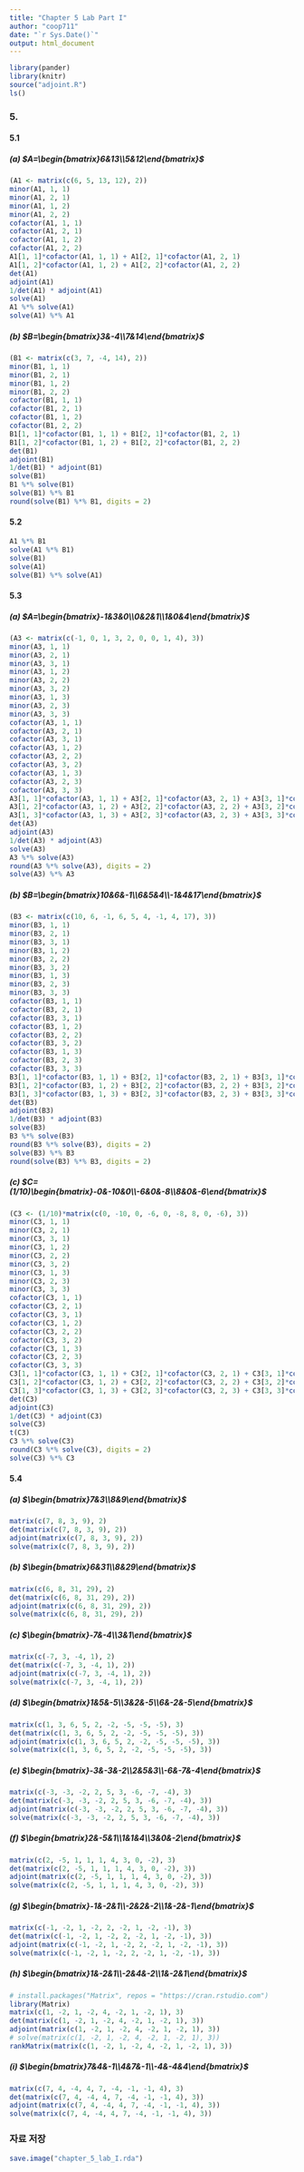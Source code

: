 ```yaml
---
title: "Chapter 5 Lab Part I"
author: "coop711"
date: "`r Sys.Date()`"
output: html_document
---
```


```r
library(pander)
library(knitr)
source("adjoint.R")
ls()
```

### 5.

#### 5.1   

##### (a) $A=\begin{bmatrix}6&13\\5&12\end{bmatrix}$

```r
(A1 <- matrix(c(6, 5, 13, 12), 2))
minor(A1, 1, 1)
minor(A1, 2, 1)
minor(A1, 1, 2)
minor(A1, 2, 2)
cofactor(A1, 1, 1)
cofactor(A1, 2, 1)
cofactor(A1, 1, 2)
cofactor(A1, 2, 2)
A1[1, 1]*cofactor(A1, 1, 1) + A1[2, 1]*cofactor(A1, 2, 1)
A1[1, 2]*cofactor(A1, 1, 2) + A1[2, 2]*cofactor(A1, 2, 2)
det(A1)
adjoint(A1)
1/det(A1) * adjoint(A1)
solve(A1)
A1 %*% solve(A1)
solve(A1) %*% A1
```

##### (b) $B=\begin{bmatrix}3&-4\\7&14\end{bmatrix}$

```r
(B1 <- matrix(c(3, 7, -4, 14), 2))
minor(B1, 1, 1)
minor(B1, 2, 1)
minor(B1, 1, 2)
minor(B1, 2, 2)
cofactor(B1, 1, 1)
cofactor(B1, 2, 1)
cofactor(B1, 1, 2)
cofactor(B1, 2, 2)
B1[1, 1]*cofactor(B1, 1, 1) + B1[2, 1]*cofactor(B1, 2, 1)
B1[1, 2]*cofactor(B1, 1, 2) + B1[2, 2]*cofactor(B1, 2, 2)
det(B1)
adjoint(B1)
1/det(B1) * adjoint(B1)
solve(B1)
B1 %*% solve(B1)
solve(B1) %*% B1
round(solve(B1) %*% B1, digits = 2)
```

#### 5.2

```r
A1 %*% B1
solve(A1 %*% B1)
solve(B1)
solve(A1)
solve(B1) %*% solve(A1)
```

#### 5.3

##### (a) $A=\begin{bmatrix}-1&3&0\\0&2&1\\1&0&4\end{bmatrix}$

```r
(A3 <- matrix(c(-1, 0, 1, 3, 2, 0, 0, 1, 4), 3))
minor(A3, 1, 1)
minor(A3, 2, 1)
minor(A3, 3, 1)
minor(A3, 1, 2)
minor(A3, 2, 2)
minor(A3, 3, 2)
minor(A3, 1, 3)
minor(A3, 2, 3)
minor(A3, 3, 3)
cofactor(A3, 1, 1)
cofactor(A3, 2, 1)
cofactor(A3, 3, 1)
cofactor(A3, 1, 2)
cofactor(A3, 2, 2)
cofactor(A3, 3, 2)
cofactor(A3, 1, 3)
cofactor(A3, 2, 3)
cofactor(A3, 3, 3)
A3[1, 1]*cofactor(A3, 1, 1) + A3[2, 1]*cofactor(A3, 2, 1) + A3[3, 1]*cofactor(A3, 3, 1)
A3[1, 2]*cofactor(A3, 1, 2) + A3[2, 2]*cofactor(A3, 2, 2) + A3[3, 2]*cofactor(A3, 3, 2)
A3[1, 3]*cofactor(A3, 1, 3) + A3[2, 3]*cofactor(A3, 2, 3) + A3[3, 3]*cofactor(A3, 3, 3)
det(A3)
adjoint(A3)
1/det(A3) * adjoint(A3)
solve(A3)
A3 %*% solve(A3)
round(A3 %*% solve(A3), digits = 2)
solve(A3) %*% A3
```

##### (b) $B=\begin{bmatrix}10&6&-1\\6&5&4\\-1&4&17\end{bmatrix}$

```r
(B3 <- matrix(c(10, 6, -1, 6, 5, 4, -1, 4, 17), 3))
minor(B3, 1, 1)
minor(B3, 2, 1)
minor(B3, 3, 1)
minor(B3, 1, 2)
minor(B3, 2, 2)
minor(B3, 3, 2)
minor(B3, 1, 3)
minor(B3, 2, 3)
minor(B3, 3, 3)
cofactor(B3, 1, 1)
cofactor(B3, 2, 1)
cofactor(B3, 3, 1)
cofactor(B3, 1, 2)
cofactor(B3, 2, 2)
cofactor(B3, 3, 2)
cofactor(B3, 1, 3)
cofactor(B3, 2, 3)
cofactor(B3, 3, 3)
B3[1, 1]*cofactor(B3, 1, 1) + B3[2, 1]*cofactor(B3, 2, 1) + B3[3, 1]*cofactor(B3, 3, 1)
B3[1, 2]*cofactor(B3, 1, 2) + B3[2, 2]*cofactor(B3, 2, 2) + B3[3, 2]*cofactor(B3, 3, 2)
B3[1, 3]*cofactor(B3, 1, 3) + B3[2, 3]*cofactor(B3, 2, 3) + B3[3, 3]*cofactor(B3, 3, 3)
det(B3)
adjoint(B3)
1/det(B3) * adjoint(B3)
solve(B3)
B3 %*% solve(B3)
round(B3 %*% solve(B3), digits = 2)
solve(B3) %*% B3
round(solve(B3) %*% B3, digits = 2)
```

##### (c) $C=(1/10)\begin{bmatrix}-0&-10&0\\-6&0&-8\\8&0&-6\end{bmatrix}$

```r
(C3 <- (1/10)*matrix(c(0, -10, 0, -6, 0, -8, 8, 0, -6), 3))
minor(C3, 1, 1)
minor(C3, 2, 1)
minor(C3, 3, 1)
minor(C3, 1, 2)
minor(C3, 2, 2)
minor(C3, 3, 2)
minor(C3, 1, 3)
minor(C3, 2, 3)
minor(C3, 3, 3)
cofactor(C3, 1, 1)
cofactor(C3, 2, 1)
cofactor(C3, 3, 1)
cofactor(C3, 1, 2)
cofactor(C3, 2, 2)
cofactor(C3, 3, 2)
cofactor(C3, 1, 3)
cofactor(C3, 2, 3)
cofactor(C3, 3, 3)
C3[1, 1]*cofactor(C3, 1, 1) + C3[2, 1]*cofactor(C3, 2, 1) + C3[3, 1]*cofactor(C3, 3, 1)
C3[1, 2]*cofactor(C3, 1, 2) + C3[2, 2]*cofactor(C3, 2, 2) + C3[3, 2]*cofactor(C3, 3, 2)
C3[1, 3]*cofactor(C3, 1, 3) + C3[2, 3]*cofactor(C3, 2, 3) + C3[3, 3]*cofactor(C3, 3, 3)
det(C3)
adjoint(C3)
1/det(C3) * adjoint(C3)
solve(C3)
t(C3)
C3 %*% solve(C3)
round(C3 %*% solve(C3), digits = 2)
solve(C3) %*% C3
```

#### 5.4

##### (a) $\begin{bmatrix}7&3\\8&9\end{bmatrix}$

```r
matrix(c(7, 8, 3, 9), 2)
det(matrix(c(7, 8, 3, 9), 2))
adjoint(matrix(c(7, 8, 3, 9), 2))
solve(matrix(c(7, 8, 3, 9), 2))
```

##### (b) $\begin{bmatrix}6&31\\8&29\end{bmatrix}$

```r
matrix(c(6, 8, 31, 29), 2)
det(matrix(c(6, 8, 31, 29), 2))
adjoint(matrix(c(6, 8, 31, 29), 2))
solve(matrix(c(6, 8, 31, 29), 2))
```

##### (c) $\begin{bmatrix}-7&-4\\3&1\end{bmatrix}$

```r
matrix(c(-7, 3, -4, 1), 2)
det(matrix(c(-7, 3, -4, 1), 2))
adjoint(matrix(c(-7, 3, -4, 1), 2))
solve(matrix(c(-7, 3, -4, 1), 2))
```

##### (d) $\begin{bmatrix}1&5&-5\\3&2&-5\\6&-2&-5\end{bmatrix}$

```r
matrix(c(1, 3, 6, 5, 2, -2, -5, -5, -5), 3)
det(matrix(c(1, 3, 6, 5, 2, -2, -5, -5, -5), 3))
adjoint(matrix(c(1, 3, 6, 5, 2, -2, -5, -5, -5), 3))
solve(matrix(c(1, 3, 6, 5, 2, -2, -5, -5, -5), 3))
```

##### (e) $\begin{bmatrix}-3&-3&-2\\2&5&3\\-6&-7&-4\end{bmatrix}$

```r
matrix(c(-3, -3, -2, 2, 5, 3, -6, -7, -4), 3)
det(matrix(c(-3, -3, -2, 2, 5, 3, -6, -7, -4), 3))
adjoint(matrix(c(-3, -3, -2, 2, 5, 3, -6, -7, -4), 3))
solve(matrix(c(-3, -3, -2, 2, 5, 3, -6, -7, -4), 3))
```

##### (f) $\begin{bmatrix}2&-5&1\\1&1&4\\3&0&-2\end{bmatrix}$

```r
matrix(c(2, -5, 1, 1, 1, 4, 3, 0, -2), 3)
det(matrix(c(2, -5, 1, 1, 1, 4, 3, 0, -2), 3))
adjoint(matrix(c(2, -5, 1, 1, 1, 4, 3, 0, -2), 3))
solve(matrix(c(2, -5, 1, 1, 1, 4, 3, 0, -2), 3))
```

##### (g) $\begin{bmatrix}-1&-2&1\\-2&2&-2\\1&-2&-1\end{bmatrix}$

```r
matrix(c(-1, -2, 1, -2, 2, -2, 1, -2, -1), 3)
det(matrix(c(-1, -2, 1, -2, 2, -2, 1, -2, -1), 3))
adjoint(matrix(c(-1, -2, 1, -2, 2, -2, 1, -2, -1), 3))
solve(matrix(c(-1, -2, 1, -2, 2, -2, 1, -2, -1), 3))
```

##### (h) $\begin{bmatrix}1&-2&1\\-2&4&-2\\1&-2&1\end{bmatrix}$

```r
# install.packages("Matrix", repos = "https://cran.rstudio.com")
library(Matrix)
matrix(c(1, -2, 1, -2, 4, -2, 1, -2, 1), 3)
det(matrix(c(1, -2, 1, -2, 4, -2, 1, -2, 1), 3))
adjoint(matrix(c(1, -2, 1, -2, 4, -2, 1, -2, 1), 3))
# solve(matrix(c(1, -2, 1, -2, 4, -2, 1, -2, 1), 3))
rankMatrix(matrix(c(1, -2, 1, -2, 4, -2, 1, -2, 1), 3))
```

##### (i) $\begin{bmatrix}7&4&-1\\4&7&-1\\-4&-4&4\end{bmatrix}$

```r
matrix(c(7, 4, -4, 4, 7, -4, -1, -1, 4), 3)
det(matrix(c(7, 4, -4, 4, 7, -4, -1, -1, 4), 3))
adjoint(matrix(c(7, 4, -4, 4, 7, -4, -1, -1, 4), 3))
solve(matrix(c(7, 4, -4, 4, 7, -4, -1, -1, 4), 3))
```


### 자료 저장

```r
save.image("chapter_5_lab_I.rda")
```
